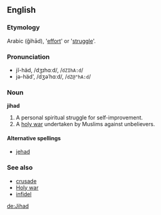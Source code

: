 ==English==
===Etymology===
Arabic {{ARchar|[[جهاد]]}} (ǧihād), '[[effort]]' or '[[struggle]]'.

===Pronunciation===<!-- not sure about stress and hence rhymes -->
*jĭ-häd, /dʒɪhɑːd/, /<tt>dZIhA:d</tt>/
*jə-häd', /dʒəˈhɑːd/, /<tt>dZ@"hA:d</tt>/

===Noun===
'''jihad'''

# A personal spiritual struggle for self-improvement.
# A [[holy war]] undertaken by Muslims against unbelievers.

====Alternative spellings====
*[[jehad]]

===See also===
*[[crusade]]<!-- capitalisation? -->
*[[Holy war]]<!-- capitalisation? -->
*[[infidel]]

[[de:Jihad]]